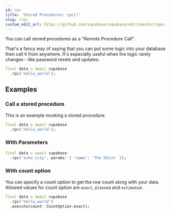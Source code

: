 ```yaml
---
id: rpc
title: 'Stored Procedures: rpc()'
slug: /rpc
custom_edit_url: https://github.com/supabase/supabase/edit/master/spec/supabase_dart_v1_legacy.yml
---
```



You can call stored procedures as a "Remote Procedure Call".

That's a fancy way of saying that you can put some logic into your database then call it from anywhere.
It's especially useful when the logic rarely changes - like password resets and updates.

```dart
final data = await supabase
  .rpc('hello_world');
```

## Examples

### Call a stored procedure

This is an example invoking a stored procedure.

```dart
final data = await supabase
  .rpc('hello_world');
```

### With Parameters

```dart
final data = await supabase
  .rpc('echo_city', params: { 'name': 'The Shire' });
```

### With count option

You can specify a count option to get the row count along with your data.
Allowed values for count option are `exact`, `planned` and `estimated`.

```dart
final data = await supabase
  .rpc('hello_world')
  .execute(count: CountOption.exact);
```
